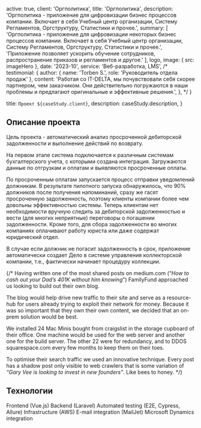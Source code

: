 
  active: true,
  client: 'Оргполитика',
  title: 'Оргполитика',
  description:
    'Оргполитика - приложение для цифровизации бизнес процессов компании. Включает в себя Учебный центр организации, Систему Регламентов, Оргструктуру, Статистики и прочее.',
  summary: [
    'Оргполитика - приложение для цифровизации некоторых бизнес процессов компании. Включает в себя Учебный центр организации, Систему Регламентов, Оргструктуру, Статистики и прочее.',
    'Приложение позволяет ускорить обучение сотрудников, распространение приказов и регламентов и другое.'
  ],
  logo,
  image: { src: imageHero },
  date: '2023-10',
  service: 'Веб-разработка, LMS',
/*
  testimonial: {
    author: { name: 'Torben S.', role: 'Руководитель отдела продаж' },
    content:
      'Работая со IT-DELTA, мы почувствовали себя скорее партнером, чем заказчиком. Они действительно погружаются в наши проблемы и предлагают оригинальные и эффективные решения.',
  },
*/
}

  title: `Проект ${caseStudy.client}`,
  description: caseStudy.description,
}

## Описание проекта

Цель проекта - автоматический анализ просроченной дебиторской задолженности и выполнение действий по возврату.

На первом этапе система подключается к различным системам бухгалтерского учета, с которыми создана интеграция. Загружаются данные по отгрузкам и оплатам и выявляются просроченные оплаты.

По просроченным оплатам запускается процесс отправки уведомлений должникам. В результате пилотного запуска обнаружилось, 
что 90% должников после получения напоминаний, сразу же гасят просроченную задолженность, 
поэтому клиенты компании более чем довольны эффективностью системы.
Теперь клиентам нет необходимости вручную следить за дебиторской задолженностью и вести (для многих неприятные) переговоры о погашении задолженности. 
Кроме того, для сбора задолженности во многих компаниях оплачивают работу юриста или даже содержат юридический отдел.

В случае если должник не погасит задолженность в срок, приложение автоматически создает Дело в системе управления коллекторской компании, т.е., фактически начинает процедуру коллекции.

{/* Having written one of the most shared posts on medium.com (“_How to cash out your Dad’s 401K without him knowing_”) FamilyFund approached us looking to build out their own blog.

The blog would help drive new traffic to their site and serve as a resource-hub for users already trying to exploit their network for money. Because it was so important that they own their own content, we decided that an on-prem solution would be best.

We installed 24 Mac Minis bought from craigslist in the storage cupboard of their office. One machine would be used for the web server and another one for the build server. The other 22 were for redundancy, and to DDOS squarespace.com every few months to keep them on their toes.

To optimise their search traffic we used an innovative technique. Every post has a shadow post only visible to web crawlers that is some variation of _“Gary Vee is looking to invest in new founders”_. Like bees to honey. */}

## Технологии

<TagList>
  <TagListItem>Frontend (Vue.js)</TagListItem>
  <TagListItem>Backend (Laravel)</TagListItem>
  <TagListItem>Automated testing (E2E, Cypress, Allure)</TagListItem>
  <TagListItem>Infrastructure (AWS)</TagListItem>
  <TagListItem>E-mail integration (MailJet)</TagListItem>
  <TagListItem>Microsoft Dynamics integration</TagListItem>
</TagList>

[comment]: <> (<Blockquote)

[comment]: <> (  author={{ name: 'Torben S.', role: 'Руководитель отдела продаж' }})

[comment]: <> (  image={{ src: imageTobenS }})

[comment]: <> (>)

[comment]: <> (  Работая со IT-DELTA, мы почувствовали себя скорее партнером, чем заказчиком. )

[comment]: <> (  Они действительно погружаются в наши проблемы и )

[comment]: <> (  предлагают оригинальные и эффективные решения.)

[comment]: <> (</Blockquote>)

[comment]: <> (<StatList>)

[comment]: <> (  <StatListItem value="25%" label="Less traffic" />)

[comment]: <> (  <StatListItem value="10x" label="Page load times" />)

[comment]: <> (  <StatListItem value="15%" label="Higher infra costs" />)

[comment]: <> (  <StatListItem value="$1.2M" label="Legal fees" />)

[comment]: <> (</StatList>)
